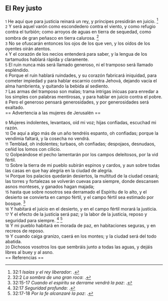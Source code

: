 == El Rey justo ==

{{anchor|1}} <small>1</small> He aquí que para justicia reinará un rey, y príncipes presidirán en juicio. <ref>32:1 ''Isaías y el rey liberador'': {{lib|LU|97|8|3}}.</ref><br>
{{anchor|2}} <small>2</small> Y será aquel varón como escondedero contra el viento, y como refugio contra el turbión; como arroyos de aguas en tierra de sequedad, como sombra de gran peñasco en tierra calurosa. <ref>32:2 ''La sombra de una gran roca'': {{lib|LU|190|5|4}}.</ref><br>
{{anchor|3}} <small>3</small> No se ofuscarán entonces los ojos de los que ven, y los oídos de los oyentes oirán atentos.<br>
{{anchor|4}} <small>4</small> Y el corazón de los necios entenderá para saber, y la lengua de los tartamudos hablará rápida y claramente.<br>
{{anchor|5}} <small>5</small> El ruin nunca más será llamado generoso, ni el tramposo será llamado espléndido.<br>
{{anchor|6}} <small>6</small> Porque el ruin hablará ruindades, y su corazón fabricará iniquidad, para cometer impiedad y para hablar escarnio contra Jehová, dejando vacía el alma hambrienta, y quitando la bebida al sediento.<br>
{{anchor|7}} <small>7</small> Las armas del tramposo son malas; trama intrigas inicuas para enredar a los simples con palabras mentirosas, y para hablar en juicio contra el pobre.<br>
{{anchor|8}} <small>8</small> Pero el generoso pensará generosidades, y por generosidades será exaltado.<br>
== Advertencia a las mujeres de Jerusalén ==

{{anchor|9}} <small>9</small> Mujeres indolentes, levantaos, oíd mi voz; hijas confiadas, escuchad mi razón.<br>
{{anchor|10}} <small>10</small> De aquí a algo más de un año tendréis espanto, oh confiadas; porque la vendimia faltará, y la cosecha no vendrá.<br>
{{anchor|11}} <small>11</small> Temblad, oh indolentes; turbaos, oh confiadas; despojaos, desnudaos, ceñid los lomos con cilicio.<br>
{{anchor|12}} <small>12</small> Golpeándose el pecho lamentarán por los campos deleitosos, por la vid fértil.<br>
{{anchor|13}} <small>13</small> Sobre la tierra de mi pueblo subirán espinos y cardos, y aun sobre todas las casas en que hay alegría en la ciudad de alegría.<br>
{{anchor|14}} <small>14</small> Porque los palacios quedarán desiertos, la multitud de la ciudad cesará; las torres y fortalezas se volverán cuevas para siempre, donde descansen asnos monteses, y ganados hagan majada;<br>
{{anchor|15}} <small>15</small> hasta que sobre nosotros sea derramado el Espíritu de lo alto, y el desierto se convierta en campo fértil, y el campo fértil sea estimado por bosque. <ref>32:15-17 ''Cuando el espíritu se derrame vendrá la paz'': {{lib|LU|142|5|4}}.</ref><br>
{{anchor|16}} <small>16</small> Y habitará el juicio en el desierto, y en el campo fértil morará la justicia.<br>
{{anchor|17}} <small>17</small> Y el efecto de la justicia será paz; y la labor de la justicia, reposo y seguridad para siempre. <ref>32:17 ''Seguridad profunda'': {{lib|LU|5|4|2}}.</ref> <ref>32:17-18 ''Por la fe alcanzaré la paz'': {{lib|LU|131|10|6}}.</ref><br>
{{anchor|18}} <small>18</small> Y mi pueblo habitará en morada de paz, en habitaciones seguras, y en recreos de reposo.<br>
{{anchor|19}} <small>19</small> Y cuando caiga granizo, caerá en los montes; y la ciudad será del todo abatida.<br>
{{anchor|20}} <small>20</small> Dichosos vosotros los que sembráis junto a todas las aguas, y dejáis libres al buey y al asno.<br>
== Referencias ==

<references />
